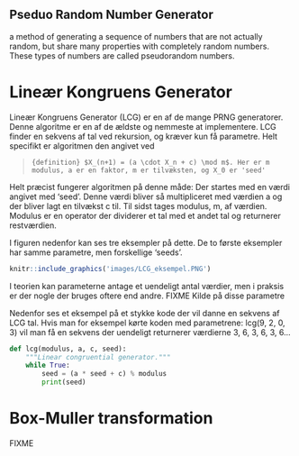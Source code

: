 ## Pseduo Random Number Generator

a method of generating a sequence of numbers that are not actually random, but share many properties with completely random numbers. These types of numbers are called pseudorandom numbers.

# Lineær Kongruens Generator

Lineær Kongruens Generator (LCG) er en af de mange PRNG generatorer. Denne algoritme er en af de ældste og nemmeste at implementere. LCG finder en sekvens af tal ved rekursion, og kræver kun få parametre. Helt specifikt er algoritmen den angivet ved

>```{definition}
> $X_(n+1) = (a \cdot X_n + c) \mod m$. Her er m modulus, a er en faktor, m er tilvæksten, og X_0 er 'seed'
>```

Helt præcist fungerer algoritmen på denne måde: 
Der startes med en værdi angivet med 'seed'. Denne værdi bliver så multipliceret med værdien a og der bliver lagt en tilvækst c til. Til sidst tages modulus, m, af værdien. Modulus er en operator der dividerer et tal med et andet tal og returnerer restværdien.

I figuren nedenfor kan ses tre eksempler på dette. De to første eksempler har samme parametre, men forskellige 'seeds'. 

```r
knitr::include_graphics('images/LCG_eksempel.PNG')
```

I teorien kan parameterne antage et uendeligt antal værdier, men i praksis er der nogle der bruges oftere end andre. FIXME Kilde på disse parametre

Nedenfor ses et eksempel på et stykke kode der vil danne en sekvens af LCG tal. Hvis man for eksempel kørte koden med parametrene: lcg(9, 2, 0, 3) vil man få en sekvens der uendeligt returnerer værdierne 3, 6, 3, 6, 3, 6...

```python
def lcg(modulus, a, c, seed):
    """Linear congruential generator."""
    while True:
        seed = (a * seed + c) % modulus
        print(seed)
```

# Box-Muller transformation

FIXME
